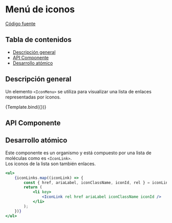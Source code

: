 
<Meta title="Organisms/IconMenu" component={IconMenu} />


# Menú de iconos

[Código fuente](https://github.com/SGDavid2719/DesignSystem/tree/master/src/stories/organisms/iconMenu)

## Tabla de contenidos

-   [Descripción general](#descripción-general)
-   [API Componente](#api-componente)
-   [Desarrollo atómico](#desarrollo-atómico)

## Descripción general

Un elemento `<IconMenu>` se utiliza para visualizar una lista de enlaces representadas por iconos.

<Canvas>
    <Story
        name="Default"
        args={{
            iconLinks: [
                {
                    href: "link1",
                    rel: "next",
                    ariaLabel: "link1",
                    iconId: "home",
                },
                {
                    href: "link2",
                    rel: "next",
                    ariaLabel: "link2",
                    iconId: "magnifying-glass",
                },
                {
                    href: "link3",
                    rel: "next",
                    ariaLabel: "link3",
                    iconId: "facebook",
                },
                {
                    href: "link4",
                    rel: "next",
                    ariaLabel: "link4",
                    iconId: "twitter",
                },
                {
                    href: "link5",
                    rel: "next",
                    ariaLabel: "link5",
                    iconId: "youtube",
                },
                {
                    href: "link6",
                    rel: "next",
                    ariaLabel: "link6",
                    iconId: "instagram",
                },
            ],
        }}
    >
        {Template.bind({})}
    </Story>
</Canvas>

## API Componente

<Props of={IconMenu} />

## Desarrollo atómico

Este componente es un organismo y está compuesto por una lista de moléculas como es `<IconLink>`. <br />
Los iconos de la lista son también enlaces.

```jsx
<ul>
    {iconLinks.map((iconLink) => {
        const { href, ariaLabel, iconClassName, iconId, rel } = iconLink;
        return (
            <li key>
                <IconLink rel href ariaLabel iconClassName iconId />
            </li>
        );
    })}
</ul>
```
